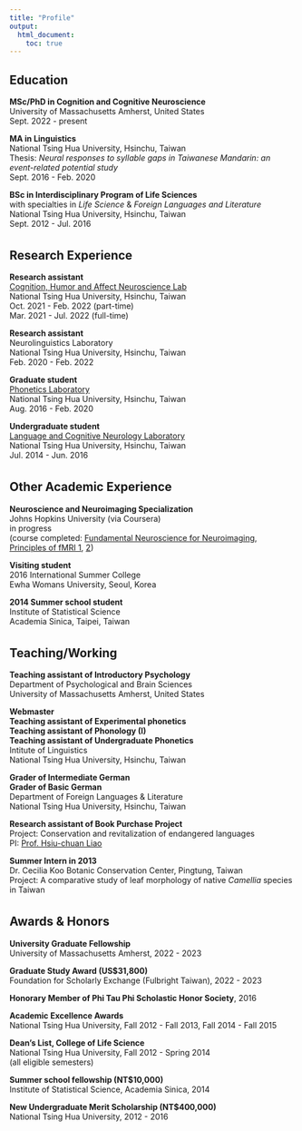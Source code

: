 ---
title: "Profile"
output:
  html_document:
    toc: true
---
## Education  
**MSc/PhD in Cognition and Cognitive Neuroscience**  
University of Massachusetts Amherst, United States  
Sept. 2022 - present  

**MA in Linguistics**  
National Tsing Hua University, Hsinchu, Taiwan  
Thesis: *Neural responses to syllable gaps in Taiwanese Mandarin: an event-related potential study*  
Sept. 2016 - Feb. 2020  

**BSc in Interdisciplinary Program of Life Sciences**  
with specialties in *Life Science* & *Foreign Languages and Literature*  
National Tsing Hua University, Hsinchu, Taiwan  
Sept. 2012 - Jul. 2016  

<div style="margin-bottom:35px;">
</div>

## Research Experience  

**Research assistant**  
[Cognition, Humor and Affect Neuroscience Lab](https://mx.nthu.edu.tw/~ycchan/)  
National Tsing Hua University, Hsinchu, Taiwan  
Oct. 2021 - Feb. 2022 (part-time)  
Mar. 2021 - Jul. 2022 (full-time)  

**Research assistant**  
Neurolinguistics Laboratory   
National Tsing Hua University, Hsinchu, Taiwan  
Feb. 2020 - Feb. 2022

**Graduate student**  
[Phonetics Laboratory](http://ling.hss.nthu.edu.tw/PhonLab/)  
National Tsing Hua University, Hsinchu, Taiwan  
Aug. 2016 - Feb. 2020  

**Undergraduate student**  
[Language and Cognitive Neurology Laboratory](https://sites.google.com/view/neuroling504)  
National Tsing Hua University, Hsinchu, Taiwan  
Jul. 2014 - Jun. 2016  

<div style="margin-bottom:35px;">
</div>

## Other Academic Experience  
**Neuroscience and Neuroimaging Specialization**  
Johns Hopkins University (via Coursera)  
in progress  
(course completed: [Fundamental Neuroscience for Neuroimaging](
https://www.coursera.org/account/accomplishments/certificate/5JFNTHHQB2BA), [Principles of fMRI 1](
https://www.coursera.org/account/accomplishments/certificate/3ANLHGZ2ZVWA), [2](https://www.coursera.org/account/accomplishments/certificate/C5NSRNZE44N9))  

**Visiting student**  
2016 International Summer College  
Ewha Womans University, Seoul, Korea  
  
**2014 Summer school student**  
Institute of Statistical Science  
Academia Sinica, Taipei, Taiwan  

<div style="margin-bottom:35px;">
</div>

## Teaching/Working  
**Teaching assistant of Introductory Psychology**  
Department of Psychological and Brain Sciences  
University of Massachusetts Amherst, United States  

**Webmaster**  
**Teaching assistant of Experimental phonetics**  
**Teaching assistant of Phonology (I)**  
**Teaching assistant of Undergraduate Phonetics**  
Intitute of Linguistics  
National Tsing Hua University, Hsinchu, Taiwan  

**Grader of Intermediate German**  
**Grader of Basic German**  
Department of Foreign Languages & Literature  
National Tsing Hua University, Hsinchu, Taiwan 

**Research assistant of Book Purchase Project**  
Project: Conservation and revitalization of endangered languages  
PI: [Prof. Hsiu-chuan Liao](http://ling.hss.nthu.edu.tw/faculty/hcliao/index.html)  

**Summer Intern in 2013**  
Dr. Cecilia Koo Botanic Conservation Center, Pingtung, Taiwan  
Project: A comparative study of leaf morphology of native *Camellia* species in Taiwan

<div style="margin-bottom:35px;">
</div>

## Awards & Honors
**University Graduate Fellowship**  
University of Massachusetts Amherst, 2022 - 2023  

**Graduate Study Award (US$31,800)**  
Foundation for Scholarly Exchange (Fulbright Taiwan), 2022 - 2023  

**Honorary Member of Phi Tau Phi Scholastic Honor Society**, 2016  

**Academic Excellence Awards**  
National Tsing Hua University, Fall 2012 - Fall 2013, Fall 2014 - Fall 2015  

**Dean’s List, College of Life Science**  
National Tsing Hua University, Fall 2012 - Spring 2014  
(all eligible semesters)  

**Summer school fellowship (NT$10,000)**    
Institute of Statistical Science, Academia Sinica, 2014  

**New Undergraduate Merit Scholarship (NT$400,000)**    
National Tsing Hua University, 2012 - 2016  